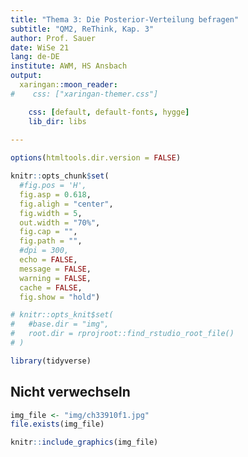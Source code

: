 ```yaml
---
title: "Thema 3: Die Posterior-Verteilung befragen"
subtitle: "QM2, ReThink, Kap. 3"
author: Prof. Sauer
date: WiSe 21
lang: de-DE
institute: AWM, HS Ansbach
output:
  xaringan::moon_reader:
#    css: ["xaringan-themer.css"]

    css: [default, default-fonts, hygge]
    lib_dir: libs
   
---
```










```r
options(htmltools.dir.version = FALSE)
```


  


```r
knitr::opts_chunk$set(
  #fig.pos = 'H',
  fig.asp = 0.618,
  fig.aligh = "center",
  fig.width = 5,
  out.width = "70%",
  fig.cap = "", 
  fig.path = "",
  #dpi = 300,
  echo = FALSE,
  message = FALSE,
  warning = FALSE,
  cache = FALSE,
  fig.show = "hold")

# knitr::opts_knit$set(
#   #base.dir = "img",
#   root.dir = rprojroot::find_rstudio_root_file()
# )


```





```r
library(tidyverse)
```

<!-- ```{r source-funs} -->
<!-- source("R-Code/img.R") -->
<!-- ``` -->









## Nicht verwechseln



```r
img_file <- "img/ch33910f1.jpg"
file.exists(img_file)
```

```r

knitr::include_graphics(img_file)
```




